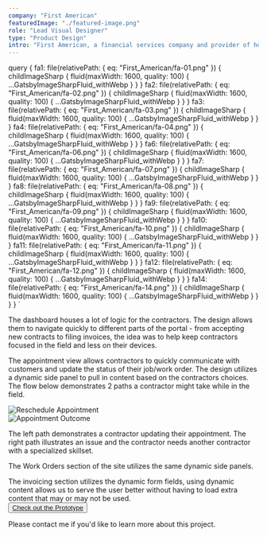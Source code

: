 ```yaml
---
company: "First American"
featuredImage: "./featured-image.png"
role: "Lead Visual Designer"
type: "Product Design"
intro: "First American, a financial services company and provider of home insurance needed to create a responsive web application for their contractors and customers" 
---
```


  query {
    fa1: file(relativePath: { eq: "First_American/fa-01.png" }) {
      childImageSharp {
        fluid(maxWidth: 1600, quality: 100) {
          ...GatsbyImageSharpFluid_withWebp
        }
      }
    }
    fa2: file(relativePath: { eq: "First_American/fa-02.png" }) {
      childImageSharp {
        fluid(maxWidth: 1600, quality: 100) {
          ...GatsbyImageSharpFluid_withWebp
        }
      }
    }
    fa3: file(relativePath: { eq: "First_American/fa-03.png" }) {
      childImageSharp {
        fluid(maxWidth: 1600, quality: 100) {
          ...GatsbyImageSharpFluid_withWebp
        }
      }
    }
    fa4: file(relativePath: { eq: "First_American/fa-04.png" }) {
      childImageSharp {
        fluid(maxWidth: 1600, quality: 100) {
          ...GatsbyImageSharpFluid_withWebp
        }
      }
    }
    fa6: file(relativePath: { eq: "First_American/fa-06.png" }) {
      childImageSharp {
        fluid(maxWidth: 1600, quality: 100) {
          ...GatsbyImageSharpFluid_withWebp
        }
      }
    }
    fa7: file(relativePath: { eq: "First_American/fa-07.png" }) {
      childImageSharp {
        fluid(maxWidth: 1600, quality: 100) {
          ...GatsbyImageSharpFluid_withWebp
        }
      }
    }
    fa8: file(relativePath: { eq: "First_American/fa-08.png" }) {
      childImageSharp {
        fluid(maxWidth: 1600, quality: 100) {
          ...GatsbyImageSharpFluid_withWebp
        }
      }
    }
    fa9: file(relativePath: { eq: "First_American/fa-09.png" }) {
      childImageSharp {
        fluid(maxWidth: 1600, quality: 100) {
          ...GatsbyImageSharpFluid_withWebp
        }
      }
    }
    fa10: file(relativePath: { eq: "First_American/fa-10.png" }) {
      childImageSharp {
        fluid(maxWidth: 1600, quality: 100) {
          ...GatsbyImageSharpFluid_withWebp
        }
      }
    }
    fa11: file(relativePath: { eq: "First_American/fa-11.png" }) {
      childImageSharp {
        fluid(maxWidth: 1600, quality: 100) {
          ...GatsbyImageSharpFluid_withWebp
        }
      }
    }
    fa12: file(relativePath: { eq: "First_American/fa-12.png" }) {
      childImageSharp {
        fluid(maxWidth: 1600, quality: 100) {
          ...GatsbyImageSharpFluid_withWebp
        }
      }
    }
    fa14: file(relativePath: { eq: "First_American/fa-14.png" }) {
      childImageSharp {
        fluid(maxWidth: 1600, quality: 100) {
          ...GatsbyImageSharpFluid_withWebp
        }
      }
    }
  }
`

<GridTwo>

<ImageContainer classes="large" fluid={props.data.fa1.childImageSharp.fluid} />

<ImageContainer classes="small right" fluid={props.data.fa2.childImageSharp.fluid} />

<ImageContainer classes="large" fluid={props.data.fa3.childImageSharp.fluid} />

<ImageContainer classes="small right" fluid={props.data.fa12.childImageSharp.fluid} />

<ImageContainer classes="small" fluid={props.data.fa8.childImageSharp.fluid} />

<ImageContainer classes="small" fluid={props.data.fa9.childImageSharp.fluid} />

<p class="small space-me right blog-text">The dashboard houses a lot of logic for the contractors. The design allows them to navigate quickly to different parts of the portal - from accepting new contracts to filing invoices, the idea was to help keep contractors focused in the field and less on their devices.</p>

<ImageContainer classes="large" fluid={props.data.fa4.childImageSharp.fluid} />

<p class="small space-me right blog-text">The appointment view allows contractors to quickly communicate with customers and update the status of their job/work order. The design utilizes a dynamic side panel to pull in content based on the contractors choices. The flow below demonstrates 2 paths a contractor might take while in the field.</p>

<div class="small"><img src={fa05} alt="Reschedule Appointment" /></div>

<div class="small"><img src={fa13} alt="Appointment Outcome" /></div>

<p class="small space-me right blog-text">The left path demonstrates a contractor updating their appointment. The right path illustrates an issue and the contractor needs another contractor with a specialized skillset.</p>

<ImageContainer classes="large" fluid={props.data.fa6.childImageSharp.fluid} />

<p class="small space-me right blog-text">The Work Orders section of the site utilizes the same dynamic side panels.</p>

<ImageContainer classes="small" fluid={props.data.fa7.childImageSharp.fluid} />

<ImageContainer classes="small" fluid={props.data.fa14.childImageSharp.fluid} />

<p class="small space-me right blog-text">The invoicing section utilizes the dynamic form fields, using dynamic content allows us to serve the user better without having to load extra content that may or may not be used.<br /><button class="page-button"><a href="https://herodigital.invisionapp.com/share/PQP60ESCYME#/screens">Check out the Prototype</a></button></p>

<ImageContainer classes="large" fluid={props.data.fa10.childImageSharp.fluid} />

<ImageContainer classes="small right" fluid={props.data.fa11.childImageSharp.fluid} />

<p class="small right blog-text">Please contact me if you'd like to learn more about this project.</p>

</GridTwo>